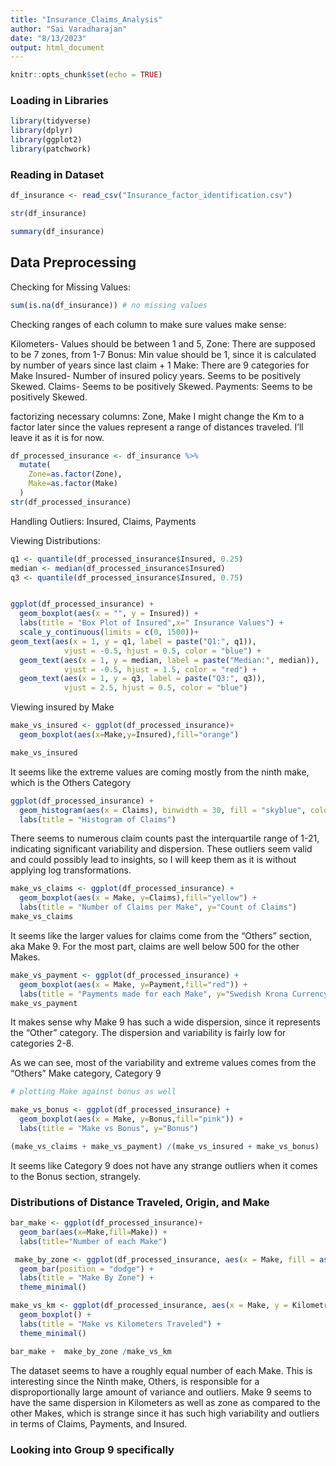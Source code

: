 ```yaml
---
title: "Insurance_Claims_Analysis"
author: "Sai Varadharajan"
date: "8/13/2023"
output: html_document
---
```


```r
knitr::opts_chunk$set(echo = TRUE)
```
### Loading in Libraries
```r
library(tidyverse)
library(dplyr)
library(ggplot2)
library(patchwork)
```
### Reading in Dataset

```r
df_insurance <- read_csv("Insurance_factor_identification.csv")
```

```r
str(df_insurance)
```


```r
summary(df_insurance)
```

## Data Preprocessing

Checking for Missing Values:
```r
sum(is.na(df_insurance)) # no missing values
```
Checking ranges of each column to make sure values make sense:

 Kilometers- Values should be between 1 and 5, 
 Zone: There are supposed to be 7 zones, from 1-7
 Bonus: Min value should be 1, since it is calculated by number of years since last claim + 1
 Make: There are 9 categories for Make
 Insured- Number of insured policy years. Seems to be positively Skewed.
 Claims- Seems to be positively Skewed.
 Payments: Seems to be positively Skewed.

factorizing necessary columns: Zone, Make
I might change the Km to a factor later since the values represent a range of distances traveled. I'll leave it as it is for now.

```r
df_processed_insurance <- df_insurance %>%
  mutate(
    Zone=as.factor(Zone),
    Make=as.factor(Make)
  )
str(df_processed_insurance)
```
Handling Outliers:
Insured, Claims, Payments

Viewing Distributions:
```r

q1 <- quantile(df_processed_insurance$Insured, 0.25)
median <- median(df_processed_insurance$Insured)
q3 <- quantile(df_processed_insurance$Insured, 0.75)


ggplot(df_processed_insurance) +
  geom_boxplot(aes(x = "", y = Insured)) +
  labs(title = "Box Plot of Insured",x=" Insurance Values") +
  scale_y_continuous(limits = c(0, 1500))+
geom_text(aes(x = 1, y = q1, label = paste("Q1:", q1)),
            vjust = -0.5, hjust = 0.5, color = "blue") +
  geom_text(aes(x = 1, y = median, label = paste("Median:", median)),
            vjust = -0.5, hjust = 1.5, color = "red") +
  geom_text(aes(x = 1, y = q3, label = paste("Q3:", q3)),
            vjust = 2.5, hjust = 0.5, color = "blue")

```
Viewing insured by Make

```r
make_vs_insured <- ggplot(df_processed_insurance)+
  geom_boxplot(aes(x=Make,y=Insured),fill="orange")

make_vs_insured
```

It seems like the extreme values are coming mostly from the ninth make, which is the Others Category






```r
ggplot(df_processed_insurance) +
  geom_histogram(aes(x = Claims), binwidth = 30, fill = "skyblue", color = "black") +
  labs(title = "Histogram of Claims")
```
There seems to numerous claim counts past the interquartile range of 1-21, indicating significant variability and dispersion. These outliers seem valid and could possibly lead to insights, so I will keep them as it is without applying log transformations.

```r
make_vs_claims <- ggplot(df_processed_insurance) +
  geom_boxplot(aes(x = Make, y=Claims),fill="yellow") +
  labs(title = "Number of Claims per Make", y="Count of Claims")
make_vs_claims
```
It seems like the larger values for claims come from the "Others" section, aka Make 9. For the most part, claims are well below 500 for the other Makes.



```r
make_vs_payment <- ggplot(df_processed_insurance) +
  geom_boxplot(aes(x = Make, y=Payment,fill="red")) +
  labs(title = "Payments made for each Make", y="Swedish Krona Currency")
make_vs_payment
```
It makes sense why Make 9 has such a wide dispersion, since it represents the "Other" category. The dispersion and variability is fairly low for categories 2-8.



As we can see, most of the variability and extreme values comes from the "Others" Make category, Category 9
```r
# plotting Make against bonus as well

make_vs_bonus <- ggplot(df_processed_insurance) +
  geom_boxplot(aes(x = Make, y=Bonus,fill="pink")) +
  labs(title = "Make vs Bonus", y="Bonus")

(make_vs_claims + make_vs_payment) /(make_vs_insured + make_vs_bonus)

```
It seems like Category 9 does not have any strange outliers when it comes to the Bonus section, strangely.

### Distributions of Distance Traveled, Origin, and Make





```r
bar_make <- ggplot(df_processed_insurance)+
  geom_bar(aes(x=Make,fill=Make)) +
  labs(title="Number of each Make")

 make_by_zone <- ggplot(df_processed_insurance, aes(x = Make, fill = as.factor(Zone))) +
  geom_bar(position = "dodge") +
  labs(title = "Make By Zone") +
  theme_minimal()

make_vs_km <- ggplot(df_processed_insurance, aes(x = Make, y = Kilometres,fill=Make)) +
  geom_boxplot() +
  labs(title = "Make vs Kilometers Traveled") +
  theme_minimal()

bar_make +  make_by_zone /make_vs_km
```

The dataset seems to have a roughly equal number of each Make. This is interesting since the Ninth make, Others, is responsible for a disproportionally large amount of variance and outliers. Make 9 seems to have the same dispersion in Kilometers as well as zone  as compared to the other Makes, which is strange since it has such high variability and outliers in terms of Claims, Payments, and Insured.


### Looking into Group 9 specifically



